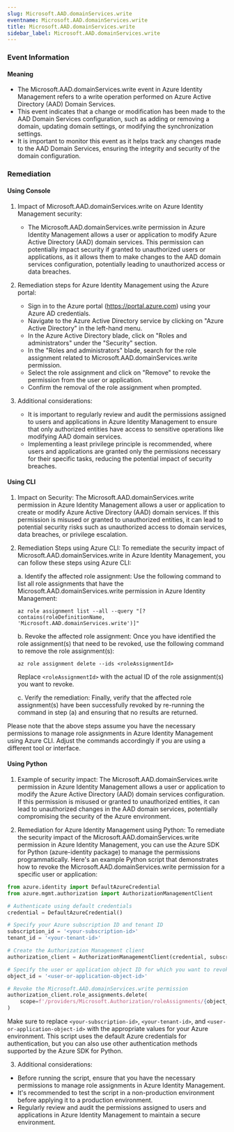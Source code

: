 ```yaml
--- 
slug: Microsoft.AAD.domainServices.write
eventname: Microsoft.AAD.domainServices.write
title: Microsoft.AAD.domainServices.write
sidebar_label: Microsoft.AAD.domainServices.write
---
```

                       
### Event Information

#### Meaning

- The Microsoft.AAD.domainServices.write event in Azure Identity Management refers to a write operation performed on Azure Active Directory (AAD) Domain Services.
- This event indicates that a change or modification has been made to the AAD Domain Services configuration, such as adding or removing a domain, updating domain settings, or modifying the synchronization settings.
- It is important to monitor this event as it helps track any changes made to the AAD Domain Services, ensuring the integrity and security of the domain configuration.

### Remediation

#### Using Console

1. Impact of Microsoft.AAD.domainServices.write on Azure Identity Management security:
   - The Microsoft.AAD.domainServices.write permission in Azure Identity Management allows a user or application to modify Azure Active Directory (AAD) domain services. This permission can potentially impact security if granted to unauthorized users or applications, as it allows them to make changes to the AAD domain services configuration, potentially leading to unauthorized access or data breaches.

2. Remediation steps for Azure Identity Management using the Azure portal:
   - Sign in to the Azure portal (https://portal.azure.com) using your Azure AD credentials.
   - Navigate to the Azure Active Directory service by clicking on "Azure Active Directory" in the left-hand menu.
   - In the Azure Active Directory blade, click on "Roles and administrators" under the "Security" section.
   - In the "Roles and administrators" blade, search for the role assignment related to Microsoft.AAD.domainServices.write permission.
   - Select the role assignment and click on "Remove" to revoke the permission from the user or application.
   - Confirm the removal of the role assignment when prompted.

3. Additional considerations:
   - It is important to regularly review and audit the permissions assigned to users and applications in Azure Identity Management to ensure that only authorized entities have access to sensitive operations like modifying AAD domain services.
   - Implementing a least privilege principle is recommended, where users and applications are granted only the permissions necessary for their specific tasks, reducing the potential impact of security breaches.

#### Using CLI

1. Impact on Security: The Microsoft.AAD.domainServices.write permission in Azure Identity Management allows a user or application to create or modify Azure Active Directory (AAD) domain services. If this permission is misused or granted to unauthorized entities, it can lead to potential security risks such as unauthorized access to domain services, data breaches, or privilege escalation.

2. Remediation Steps using Azure CLI: To remediate the security impact of Microsoft.AAD.domainServices.write in Azure Identity Management, you can follow these steps using Azure CLI:

   a. Identify the affected role assignment: Use the following command to list all role assignments that have the Microsoft.AAD.domainServices.write permission in Azure Identity Management:

      ```
      az role assignment list --all --query "[?contains(roleDefinitionName, 'Microsoft.AAD.domainServices.write')]"
      ```

   b. Revoke the affected role assignment: Once you have identified the role assignment(s) that need to be revoked, use the following command to remove the role assignment(s):

      ```
      az role assignment delete --ids <roleAssignmentId>
      ```

      Replace `<roleAssignmentId>` with the actual ID of the role assignment(s) you want to revoke.

   c. Verify the remediation: Finally, verify that the affected role assignment(s) have been successfully revoked by re-running the command in step (a) and ensuring that no results are returned.

Please note that the above steps assume you have the necessary permissions to manage role assignments in Azure Identity Management using Azure CLI. Adjust the commands accordingly if you are using a different tool or interface.

#### Using Python

1. Example of security impact: The Microsoft.AAD.domainServices.write permission in Azure Identity Management allows a user or application to modify the Azure Active Directory (AAD) domain services configuration. If this permission is misused or granted to unauthorized entities, it can lead to unauthorized changes in the AAD domain services, potentially compromising the security of the Azure environment.

2. Remediation for Azure Identity Management using Python:
To remediate the security impact of the Microsoft.AAD.domainServices.write permission in Azure Identity Management, you can use the Azure SDK for Python (azure-identity package) to manage the permissions programmatically. Here's an example Python script that demonstrates how to revoke the Microsoft.AAD.domainServices.write permission for a specific user or application:

```python
from azure.identity import DefaultAzureCredential
from azure.mgmt.authorization import AuthorizationManagementClient

# Authenticate using default credentials
credential = DefaultAzureCredential()

# Specify your Azure subscription ID and tenant ID
subscription_id = '<your-subscription-id>'
tenant_id = '<your-tenant-id>'

# Create the Authorization Management client
authorization_client = AuthorizationManagementClient(credential, subscription_id)

# Specify the user or application object ID for which you want to revoke the permission
object_id = '<user-or-application-object-id>'

# Revoke the Microsoft.AAD.domainServices.write permission
authorization_client.role_assignments.delete(
    scope=f'/providers/Microsoft.Authorization/roleAssignments/{object_id}'
)
```

Make sure to replace `<your-subscription-id>`, `<your-tenant-id>`, and `<user-or-application-object-id>` with the appropriate values for your Azure environment. This script uses the default Azure credentials for authentication, but you can also use other authentication methods supported by the Azure SDK for Python.

3. Additional considerations:
- Before running the script, ensure that you have the necessary permissions to manage role assignments in Azure Identity Management.
- It's recommended to test the script in a non-production environment before applying it to a production environment.
- Regularly review and audit the permissions assigned to users and applications in Azure Identity Management to maintain a secure environment.


 